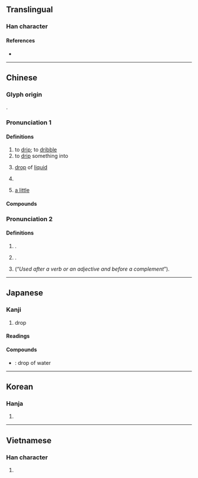 {{character info/new}}
==Translingual==

===Han character===
{{Han char|rn=85|rad=水|as=11|sn=14|four=30127|canj=EYCB|ids=⿰⺡啇}}

====References====
* {{Han ref|kx=0644.030|dkj=18084|dj=1051.160|hdz=31729.020|uh=6EF4|ud=28404|bh=BA77|bd=47735}}

----

==Chinese==
{{zh-forms}}

===Glyph origin===
{{Han etym}}
{{Han compound|水|啻|ls=psc|c1=s|c2=p}}.

===Pronunciation 1===
{{zh-pron
|m=dī
|c=dik6,dik1
|h=pfs=tit
|md=dék
|mn=tih/tek
|mn_note=tih - vernacular; tek - literary
|mn-t=dih4
|w=4tiq
|mc=y
|oc=y
|cat=n,v,cls
}}

====Definitions====
{{zh-hanzi}}

# to [[drip]]; to [[dribble]]
# to [[drip]] something into
#: {{zh-x|'''滴{dik6}''' 兩 滴{dik6} 眼藥水|to '''instill''' a few drops of [[eye drop]]s|C}}
# [[drop]] of [[liquid]]
# {{zh-classifier|[[drop]]s of [[liquid]]}}
#: {{zh-x|兩 滴 水|two drops of water}}
# [[a little]]

====Compounds====
{{zh-der|滴蟲|滴翠|滴答|滴定|滴定管|滴管|滴劑|滴瀝|滴溜|滴溜溜|滴漏|滴水|滴水不漏|滴水成冰|滴水穿石|嬌嬌滴滴|一滴無存|一點一滴|垂涎欲滴|嬌滴滴|滴流撲|滴滴打打|滴流|滴零搭拉|硯滴|打點滴|打滴溜|滴水未沾|水滴石穿|滴屑屑|滴溜撲|滴溜兒|滴滴|滴羞都蘇|滴滴鄧鄧|滴修都速|油滴|滴水漏斗|滴下|滴里搭拉|硯水滴兒|涓滴|窮滴滴|滴粉搓酥|滴水瓦|滴水檐|滴羞蹀躞|滴滴涕|涓滴歸公|滴留撲|滴里嘟嚕|滴蘇|明滴溜|漏滴|滴酥|滴酒不飲|滴落|滴羞跌屑|滴羞篤速|滴滴答答|滴溜溜撲|滴淚|滴液|滴流流|滴水不沾|滴了天|滴血|滴酒不沾|水滴|滴水成凍|滴滴蹬蹬|滴石|淚滴|滴子|銅壺滴漏|饞涎欲滴|血滴子|點滴}}

===Pronunciation 2===
{{zh-pron
|m=dī,tl=y
|cat=part
}}

====Definitions====
{{zh-hanzi}}

# {{lb|zh|cute-sounding}} {{n-g|Alternative form of}} [[的#Etymology 2|{{lang|zh|的<sup>2</sub>}}]].
# {{lb|zh|cute-sounding}} {{n-g|Alternative form of}} [[地#Etymology 2|{{lang|zh|地<sup>2</sub>}}]].
# {{lb|zh|cute-sounding}} {{n-g|Alternative form of}} {{l|zh|得}} (“''Used after a verb or an adjective and before a complement''”).

{{zh-cat|Elementary|Intermediate}}

----

==Japanese==

===Kanji===
{{ja-kanji|grade=c|rs=水11}}

# drop

====Readings====
{{ja-readings
|goon=ちゃく
|kanon=てき
|kun=しずく-, したた-る, したたり
}}

====Compounds====
* {{ja-r|水滴|すいてき}} : drop of water

----

==Korean==

===Hanja===
{{ko-hanja|hangeul=적|eumhun=|rv=jeok|mr=chŏk|y=cek}}

# {{defn|lang=ko|sort=水11}}

----

==Vietnamese==

===Han character===
{{vi-hantu|[[nhích]], [[nhếch]], [[rích]], [[tách]], [[tích]], [[trích]]|rs=水11}}

# {{defn|lang=vi|sort=水11}}